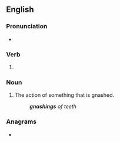 ==English==

===Pronunciation===
* {{IPA|en|/ˈnæʃɪŋ/}}

===Verb===
{{head|en|verb form}}

# {{present participle of|en|gnash|nocat=1}}

===Noun===
{{en-noun}}

# The action of something that is gnashed.
#: '''''gnashings''' of teeth''

===Anagrams===
* {{anagrams|en|a=agghinns|hangings}}
